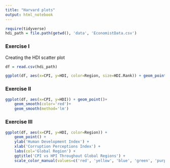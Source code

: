 ```yaml
---
title: "Harvard plots"
output: html_notebook
---
```


```r
require(tidyverse)
hdi_path = file.path(getwd(), 'data', 'EconomistData.csv')

```


### Exercise I
Creating the HDI scatter plot 

```r
df = read.csv(hdi_path)

ggplot(df, aes(x=CPI, y=HDI, color=Region, size=HDI.Rank)) + geom_point()

```


### Exercise II

```r
ggplot(df, aes(x=CPI, y=HDI)) + geom_point()+ 
    geom_smooth(color='red')+ 
    geom_smooth(method='lm')
```


### Exercise III

```r

ggplot(df, aes(x=CPI, y=HDI, color=Region)) + 
    geom_point() +
    ylab('Human Development Index') +
    xlab('Corruption Perceptions Index') +
    labs(col='Global Region') + 
    ggtitle('CPI vs HPI Throughout Global Regions') +
    scale_color_manual(values=c('red', 'yellow', 'blue', 'green', 'purple', 'pink'))

```

